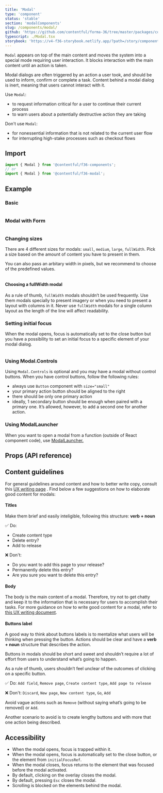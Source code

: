 ```yaml
---
title: 'Modal'
type: 'component'
status: 'stable'
section: 'modalComponents'
slug: /components/modal/
github: 'https://github.com/contentful/forma-36/tree/master/packages/components/modal/src'
typescript: ./Modal.tsx
storybook: 'https://v4-f36-storybook.netlify.app/?path=/story/components-modal--basic'
---
```


`Modal` appears on top of the main content and moves the system into a special mode requiring user interaction. It blocks interaction with the main content until an action is taken.

Modal dialogs are often triggered by an action a user took, and should be used to inform, confirm or complete a task. Content behind a modal dialog is inert, meaning that users cannot interact with it.

Use `Modal`:

- to request information critical for a user to continue their current process
- to warn users about a potentially destructive action they are taking

Don't use `Modal`:

- for nonessential information that is not related to the current user flow
- for interrupting high-stake processes such as checkout flows

## Import

```js static=true
import { Modal } from '@contentful/f36-components';
// or
import { Modal } from '@contentful/f36-modal';
```

## Example

### Basic

```jsx file=../examples/ModalBasicExample.tsx

```

### Modal with Form

```jsx file=../examples/ModalWithFormExample.tsx

```

### Changing sizes

There are 4 different sizes for modals: `small`, `medium`, `large`, `fullWidth`. Pick a size based on the amount of content you have to present in them.

You can also pass an arbitary width in pixels, but we recommend to choose of the predefined values.

```jsx file=../examples/ModalSizesExample.tsx

```

#### Choosing a fullWidth modal

As a rule of thumb, `fullWidth` modals shouldn’t be used frequently. Use them modals specially to present imagery or when you need to present a layout with columns in it. Never use `fullWidth` modals for a single column layout as the length of the line will affect readability.

### Setting initial focus

When the modal opens, focus is automatically set to the close button but you have a possibility to set an initial focus to a specific element of your modal dialog.

```jsx file=../examples/ModalInitialFocusExample.tsx

```

### Using Modal.Controls

Using `Modal.Controls` is optional and you may have a modal without control buttons. When you have control buttons, follow the following rules:

- always use `Button` component with `size="small"`
- your primary action button should be aligned to the right
- there should be only one primary action
- ideally, 1 secondary button should be enough when paired with a primary one. It’s allowed, however, to add a second one for another action.

### Using ModalLauncher

When you want to open a modal from a function (outside of React component code), use [ModalLauncher.](../components/modal-launcher)

## Props (API reference)

<PropsTable of="Modal" />

## Content guidelines

For general guidelines around content and how to better write copy, consult this [UX writing page](/guidelines/copy/ux-writing-principles) . Find below a few suggestions on how to elaborate good content for modals:

#### Titles

Make them brief and easily inteligible, following this structure: **verb + noun**

✅ Do:

- Create content type
- Delete entry?
- Add to release

❌ Don't:

- Do you want to add this page to your release?
- Permanently delete this entry?
- Are you sure you want to delete this entry?

#### Body

The body is the main content of a modal. Therefore, try not to get chatty and keep it to the information that is necessary for users to accomplish their tasks. For more guidance on how to write good content for a modal, refer to [this UX writing document](/guidelines/copy/ux-writing-principles).

#### Buttons label

A good way to think about buttons labels is to mentalize what users will be thinking when pressing the button. Actions should be clear and have a **verb + noun** structure that describes the action.

Buttons in modals should be short and sweet and shouldn’t require a lot of effort from users to understand what’s going to happen.

As a rule of thumb, users shouldn’t feel unclear of the outcomes of clicking on a specific button.

✅ Do: `Add field`, `Remove page`, `Create content type`, `Add page to release`

❌ Don't: `Discard`, `New page`, `New content type`, `Go`, `Add`

Avoid vague actions such as `Remove` (without saying what’s going to be removed) or `Add`.

Another scenario to avoid is to create lengthy buttons and with more that one action being described.

## Accessibility

- When the modal opens, focus is trapped within it.
- When the modal opens, focus is automatically set to the close button, or the element from `initialFocusRef`.
- When the modal closes, focus returns to the element that was focused before the modal activated.
- By default, clicking on the overlay closes the modal.
- By default, pressing `Esc` closes the modal.
- Scrolling is blocked on the elements behind the modal.
